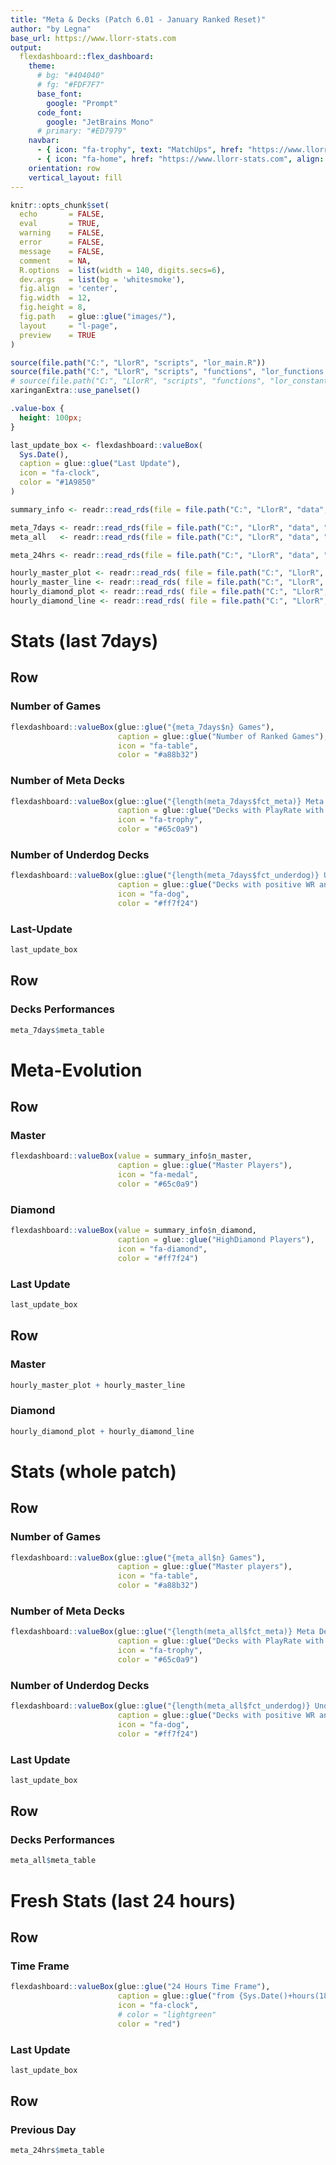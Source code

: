 ```yaml
---
title: "Meta & Decks (Patch 6.01 - January Ranked Reset)"
author: "by Legna"
base_url: https://www.llorr-stats.com
output:
  flexdashboard::flex_dashboard:
    theme:
      # bg: "#404040"
      # fg: "#FDF7F7"
      base_font:
        google: "Prompt"
      code_font:
        google: "JetBrains Mono"
      # primary: "#ED7979"
    navbar:
      - { icon: "fa-trophy", text: "MatchUps", href: "https://www.llorr-stats.com/static/mu.html", align: right }
      - { icon: "fa-home", href: "https://www.llorr-stats.com", align: right }
    orientation: row
    vertical_layout: fill
---
```


```r
knitr::opts_chunk$set(
  echo       = FALSE, 
  eval       = TRUE, 
  warning    = FALSE, 
  error      = FALSE, 
  message    = FALSE, 
  comment    = NA, 
  R.options  = list(width = 140, digits.secs=6), 
  dev.args   = list(bg = 'whitesmoke'), 
  fig.align  = 'center', 
  fig.width  = 12, 
  fig.height = 8, 
  fig.path   = glue::glue("images/"), 
  layout     = "l-page", 
  preview    = TRUE
)

source(file.path("C:", "LlorR", "scripts", "lor_main.R"))
source(file.path("C:", "LlorR", "scripts", "functions", "lor_functions.R"))
# source(file.path("C:", "LlorR", "scripts", "functions", "lor_constants.R"))
xaringanExtra::use_panelset()
```

```css
.value-box {
  height: 100px;
}
```

```r
last_update_box <- flexdashboard::valueBox(
  Sys.Date(), 
  caption = glue::glue("Last Update"), 
  icon = "fa-clock", 
  color = "#1A9850"
)
```

```r
summary_info <- readr::read_rds(file = file.path("C:", "LlorR", "data", "clean", "updates", "summary_info.rds") )

meta_7days <- readr::read_rds(file = file.path("C:", "LlorR", "data", "clean", "updates", "meta_week.rds") )
meta_all   <- readr::read_rds(file = file.path("C:", "LlorR", "data", "clean", "updates", "meta_all.rds") )

meta_24hrs <- readr::read_rds(file = file.path("C:", "LlorR", "data", "clean", "updates", "meta_24hrs.rds") )

hourly_master_plot <- readr::read_rds( file = file.path("C:", "LlorR", "data", "clean", "updates", "hourly_master_plot.rds") )
hourly_master_line <- readr::read_rds( file = file.path("C:", "LlorR", "data", "clean", "updates", "hourly_master_line.rds") )
hourly_diamond_plot <- readr::read_rds( file = file.path("C:", "LlorR", "data", "clean", "updates", "hourly_diamond_plot.rds") )
hourly_diamond_line <- readr::read_rds( file = file.path("C:", "LlorR", "data", "clean", "updates", "hourly_diamond_line.rds") )
```

# Stats (last 7days) {data-icon="fa-table" data-orientation="rows"}

## Row {data-heigth="100"}

### Number of Games

```r
flexdashboard::valueBox(glue::glue("{meta_7days$n} Games"), 
                        caption = glue::glue("Number of Ranked Games"), 
                        icon = "fa-table", 
                        color = "#a88b32")
```

### Number of Meta Decks

```r
flexdashboard::valueBox(glue::glue("{length(meta_7days$fct_meta)} Meta Decks"), 
                        caption = glue::glue("Decks with PlayRate with at least 1%"), 
                        icon = "fa-trophy", 
                        color = "#65c0a9")
```

### Number of Underdog Decks

```r
flexdashboard::valueBox(glue::glue("{length(meta_7days$fct_underdog)} Underdog Decks"), 
                        caption = glue::glue("Decks with positive WR and PR in 0.1% to 1%"), 
                        icon = "fa-dog", 
                        color = "#ff7f24")
```

### Last-Update

```r
last_update_box
```

## Row {data-heigth="900"}

### Decks Performances

```r
meta_7days$meta_table
```

# Meta-Evolution {data-icon="fa-chart-line"}

## Row {data-heigth="100"}

### Master

```r
flexdashboard::valueBox(value = summary_info$n_master, 
                        caption = glue::glue("Master Players"), 
                        icon = "fa-medal", 
                        color = "#65c0a9")
```

### Diamond

```r
flexdashboard::valueBox(value = summary_info$n_diamond,
                        caption = glue::glue("HighDiamond Players"),
                        icon = "fa-diamond",
                        color = "#ff7f24")
```

### Last Update

```r
last_update_box
```

## Row {.tabset}

### Master

```r
hourly_master_plot + hourly_master_line
```

### Diamond

```r
hourly_diamond_plot + hourly_diamond_line
```

# Stats (whole patch) {data-icon="fa-table"}

## Row {data-heigth="100"}

### Number of Games

```r
flexdashboard::valueBox(glue::glue("{meta_all$n} Games"),
                        caption = glue::glue("Master players"),
                        icon = "fa-table",
                        color = "#a88b32")
```

### Number of Meta Decks

```r
flexdashboard::valueBox(glue::glue("{length(meta_all$fct_meta)} Meta Decks"),
                        caption = glue::glue("Decks with PlayRate with at least 1%"),
                        icon = "fa-trophy",
                        color = "#65c0a9")
```

### Number of Underdog Decks

```r
flexdashboard::valueBox(glue::glue("{length(meta_all$fct_underdog)} Underdog Decks"),
                        caption = glue::glue("Decks with positive WR and PR in 0.1% to 1%"),
                        icon = "fa-dog",
                        color = "#ff7f24")
```

### Last Update

```r
last_update_box
```

## Row {data-heigth="900"}

### Decks Performances

```r
meta_all$meta_table
```

# Fresh Stats (last 24 hours) {data-icon="fa-table"}

## Row {data-heigth="100"}

### Time Frame

```r
flexdashboard::valueBox(glue::glue("24 Hours Time Frame"),
                        caption = glue::glue("from {Sys.Date()+hours(18)-days(2)} to {Sys.Date()+hours(18)-days(1)}"),
                        icon = "fa-clock",
                        # color = "lightgreen"
                        color = "red")
```

### Last Update

```r
last_update_box
```

## Row {data-heigth="900"}

### Previous Day

```r
meta_24hrs$meta_table
```
